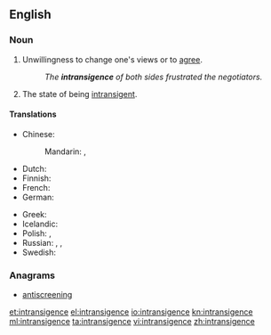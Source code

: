 ==English==

===Noun===
{{en-noun}}

# Unwillingness to change one's views or to [[agree]].
#: ''The '''intransigence''' of both sides frustrated the negotiators.''
# The state of being [[intransigent]].

====Translations====
{{trans-top|intransigence}}
* Chinese:
*: Mandarin: {{t|cmn|不妥協|sc=Hani}},  {{t|cmn|不妥协|tr=bùtuǒxié|sc=Hani}}
* Dutch: {{t-|nl|onverzettelijkheid|f}}
* Finnish: {{t-|fi|myöntymättömyys}}
* French: {{t+|fr|intransigeance|f}}
* German: {{t-|de|Unnachgiebigkeit|f}}
{{trans-mid}}
* Greek: {{t+|el|αδιαλλαξία|f|tr=adiallaxía}}
* Icelandic: {{t-|is|þrjóska|f}}
* Polish: {{t-|pl|nieprzejednanie|n}}, {{t+|pl|nieustępliwość|f}}
* Russian: {{t+|ru|непримиримость|f|tr=neprimirímost'}},  {{t+|ru|непреклонность|f|tr=nepreklónnost'}},  {{t+|ru|бескомпромиссность|tr=beskompromíssnost'}}
* Swedish: {{t+|sv|omedgörlighet|c}}
{{trans-bottom}}

===Anagrams===
* [[antiscreening#English|antiscreening]]

[[et:intransigence]]
[[el:intransigence]]
[[io:intransigence]]
[[kn:intransigence]]
[[ml:intransigence]]
[[ta:intransigence]]
[[vi:intransigence]]
[[zh:intransigence]]